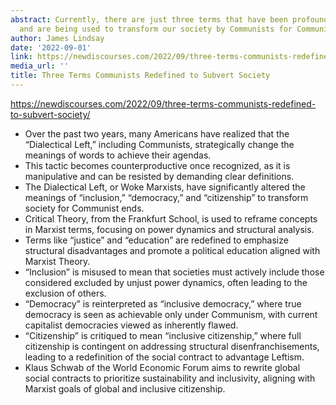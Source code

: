 ```yaml
---
abstract: Currently, there are just three terms that have been profoundly subverted
  and are being used to transform our society by Communists for Communist ends.
author: James Lindsay
date: '2022-09-01'
link: https://newdiscourses.com/2022/09/three-terms-communists-redefined-to-subvert-society/
media_url: ''
title: Three Terms Communists Redefined to Subvert Society
---
```

<https://newdiscourses.com/2022/09/three-terms-communists-redefined-to-subvert-society/>

- Over the past two years, many Americans have realized that the "Dialectical Left," including Communists, strategically change the meanings of words to achieve their agendas.
- This tactic becomes counterproductive once recognized, as it is manipulative and can be resisted by demanding clear definitions.
- The Dialectical Left, or Woke Marxists, have significantly altered the meanings of "inclusion," "democracy," and "citizenship" to transform society for Communist ends.
- Critical Theory, from the Frankfurt School, is used to reframe concepts in Marxist terms, focusing on power dynamics and structural analysis.
- Terms like "justice" and "education" are redefined to emphasize structural disadvantages and promote a political education aligned with Marxist Theory.
- "Inclusion" is misused to mean that societies must actively include those considered excluded by unjust power dynamics, often leading to the exclusion of others.
- "Democracy" is reinterpreted as "inclusive democracy," where true democracy is seen as achievable only under Communism, with current capitalist democracies viewed as inherently flawed.
- "Citizenship" is critiqued to mean "inclusive citizenship," where full citizenship is contingent on addressing structural disenfranchisements, leading to a redefinition of the social contract to advantage Leftism.
- Klaus Schwab of the World Economic Forum aims to rewrite global social contracts to prioritize sustainability and inclusivity, aligning with Marxist goals of global and inclusive citizenship.